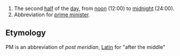 # The second [[half]] of the [[day]], from [[noon]] (12:00) to [[midnight]] (24:00).
# Abbreviation for [[prime minister]].

== Etymology ==

PM is an abbreviation of ''post meridian'', [[Latin]] for "after the middle"